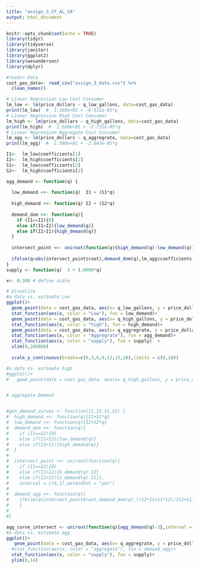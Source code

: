 ```yaml
---
title: "assign_3_CF_AL_SA"
output: html_document
---
```



```r
knitr::opts_chunk$set(echo = TRUE)
library(tidyr)
library(tidyverse)
library(janitor)
library(ggplot2)
library(wesanderson)
library(dplyr)
```

```r
#readin Data
cost_gas_data<- read_csv("assign_3_data.csv") %>% 
  clean_names()
```

```r
# Linear Regression Low Cost Consumer 
lm_low <- lm(price_dollars ~ q_low_gallons, data=cost_gas_data) 
print(lm_low)  #  1.169e+01 + -6.611e-05*q
# Linear Regression High Cost Consumer
lm_high <- lm(price_dollars ~ q_high_gallons, data=cost_gas_data) 
print(lm_high)  #  1.580e+01 + -2.731e-05*q
# Linear Regression Aggregate Cost Consumer
lm_agg <- lm(price_dollars ~ q_aggregrate, data=cost_gas_data) 
print(lm_agg)  #  1.500e+01 + -2.043e-05*q

```


```r
I1<-  lm_low$coefficients[1] 
I2<-  lm_high$coefficients[1]
S1<-  lm_low$coefficients[2]
S2<-  lm_high$coefficients[2]

agg_demand <- function(q) {
  
  low_demand <<- function(q)  I1 + (S1*q)
  
  high_demand <<- function(q) I2 + (S2*q)
  
  demand_dom <<- function(q){
    if (I1==I2){0}
    else if(I1>I2){low_demand(q)}
    else if(I2>I1){high_demand(q)}
  }
  
  intersect_point <<- uniroot(function(q){high_demand(q)-low_demand(q)},interval = c(0,1),extendInt = "yes")
  
  ifelse(q<abs(intersect_point$root),demand_dom(q),lm_agg$coefficients[1] + (lm_agg$coefficients[2]*q))
}
supply <- function(q)  3 + (.0000*q)

x<- 0:300 # define scale

```

```r

# Visualize 
#a data vs. estimate Low
ggplot()+
  geom_point(data = cost_gas_data, aes(x= q_low_gallons, y = price_dollars))+
  stat_function(aes(x, color = "Low"), fun = low_demand)+ 
  geom_point(data = cost_gas_data, aes(x= q_high_gallons, y = price_dollars))+
  stat_function(aes(x, color = "high"), fun = high_demand)+
  geom_point(data = cost_gas_data, aes(x= q_aggregrate, y = price_dollars))+
  stat_function(aes(x, color = "Aggregrate"), fun = agg_demand)+
  stat_function(aes(x, color = "supply"), fun = supply)  +
  xlim(0,200000)
  
  scale_y_continuous(breaks=c(0,3,6,9,12,15,18),limits = c(0,18))

#a data vs. estimate high
#ggplot()+
#   geom_point(data = cost_gas_data, aes(x= q_high_gallons, y = price_dollars))+



```
```r
# aggregate Demand


#gen_demand_curves <- function(I1,I2,S1,S2) {
#  high_demand <<- function(q){I1+S1*q}
#  low_demand <<- function(q){I2+S2*q}
#  demand_dom <<- function(q){
#    if (I1==I2){0}
#    else if(I1>I2){low_demand(q)}
#    else if(I2>I1){high_demand(q)}
#  }
# 
#  intersect_point <<- uniroot(function(q){
#    if (I1==I2){0}
#    else if(I1>I2){b_demand(q)-I2}
#    else if(I2>I1){s_demand(q)-I1}},
#    interval = c(0,1),extendInt = "yes")
# 
#  demand_agg <<- function(q){
#    ifelse(q<intersect_point$root,demand_dom(q),((S2*I1+S1*I2)/(S2+S1))+((S1*S2)/(S1+S2))*q)
#    }
# 
#}

agg_curve_intersect <- uniroot(function(q){agg_demand(q)-3},interval = c(0,1),extendInt = "yes")
#a data vs. estimate agg
ggplot()+
   geom_point(data = cost_gas_data, aes(x= q_aggregrate, y = price_dollars))+
  #stat_function(aes(x, color = "aggregate"), fun = demand_agg)+
  stat_function(aes(x, color = "supply"), fun = supply)+
  ylim(0,14)
  
```

